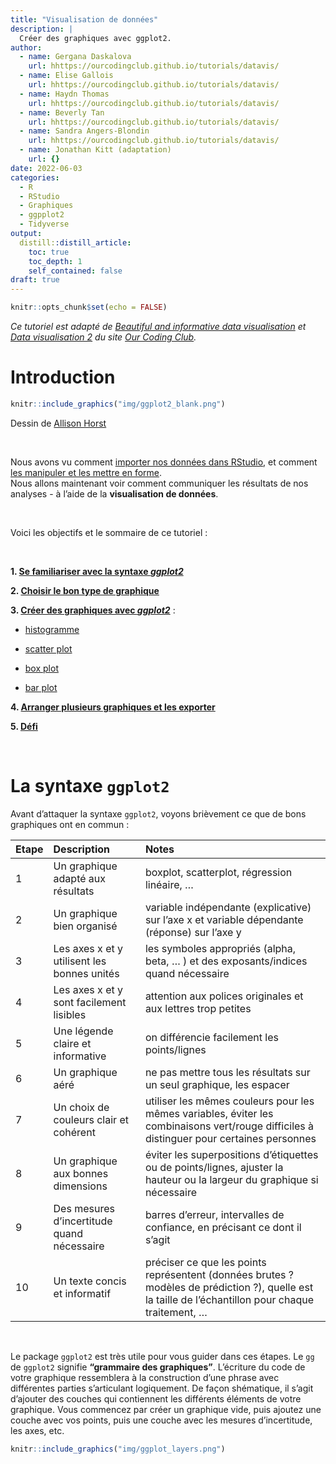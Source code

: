 ---
title: "Visualisation de données"
description: |
  Créer des graphiques avec ggplot2.
author:
  - name: Gergana Daskalova
    url: hhttps://ourcodingclub.github.io/tutorials/datavis/
  - name: Elise Gallois
    url: hhttps://ourcodingclub.github.io/tutorials/datavis/
  - name: Haydn Thomas
    url: hhttps://ourcodingclub.github.io/tutorials/datavis/
  - name: Beverly Tan
    url: hhttps://ourcodingclub.github.io/tutorials/datavis/
  - name: Sandra Angers-Blondin
    url: hhttps://ourcodingclub.github.io/tutorials/datavis/
  - name: Jonathan Kitt (adaptation)
    url: {}
date: 2022-06-03
categories:
  - R
  - RStudio
  - Graphiques
  - ggpplot2
  - Tidyverse
output:
  distill::distill_article:
    toc: true
    toc_depth: 1
    self_contained: false
draft: true
---

```{r setup, include=FALSE}
knitr::opts_chunk$set(echo = FALSE)
```

*Ce tutoriel est adapté de [Beautiful and informative data visualisation](https://ourcodingclub.github.io/tutorials/datavis/) et [Data visualisation 2](https://ourcodingclub.github.io/tutorials/data-vis-2/) du site [Our Coding Club](https://ourcodingclub.github.io/).*  

# Introduction

```{r, layout="l-body"}
knitr::include_graphics("img/ggplot2_blank.png")
```
Dessin de [Allison Horst](https://github.com/allisonhorst/stats-illustrations/blob/master/rstats-blanks/ggplot2_blank.png)

<br>

Nous avons vu comment [importer nos données dans RStudio](https://codons.netlify.app/posts/premiers-pas-avec-r/), et comment [les manipuler et les mettre en forme](https://codons.netlify.app/posts/manipuler-donnees-tidyverse/).  
Nous allons maintenant voir comment communiquer les résultats de nos analyses - à l'aide de la **visualisation de données**.  

<br>

Voici les objectifs et le sommaire de ce tutoriel :  

<br>

**1. [Se familiariser avec la syntaxe *ggplot2*](#syntaxe)**  

**2. [Choisir le bon type de graphique](#type)**  

**3. [Créer des graphiques avec *ggplot2*](#creer)** :  

- [histogramme](#hist)  
  
- [scatter plot](#scatterplot)  
  
- [box plot](#boxplot)  
  
- [bar plot](#barplot)  

**4. [Arranger plusieurs graphiques et les exporter](#panels)**

**5. [Défi](#defi)**

<br> 

# La syntaxe `ggplot2` {#syntaxe}

Avant d'attaquer la syntaxe `ggplot2`, voyons brièvement ce que de bons graphiques ont en commun : 

Etape       Description                                   Notes
----------  -------------------                           -------------------
1           Un graphique adapté aux résultats             boxplot, scatterplot, régression linéaire, ...
2           Un graphique bien organisé                    variable indépendante (explicative) sur l'axe x et variable dépendante (réponse) sur l'axe y 
3           Les axes x et y utilisent les bonnes unités   les symboles appropriés (alpha, beta, ... ) et des exposants/indices quand nécessaire
4           Les axes x et y sont facilement lisibles      attention aux polices originales et aux lettres trop petites  
5           Une légende claire et informative             on différencie facilement les points/lignes
6           Un graphique aéré                             ne pas mettre tous les résultats sur un seul graphique, les espacer
7           Un choix de couleurs clair et cohérent        utiliser les mêmes couleurs pour les mêmes variables, éviter les combinaisons vert/rouge difficiles à distinguer pour certaines personnes
8           Un graphique aux bonnes dimensions            éviter les superpositions d'étiquettes ou de points/lignes, ajuster la hauteur ou la largeur du graphique si nécessaire
9           Des mesures d'incertitude quand nécessaire    barres d'erreur, intervalles de confiance, en précisant ce dont il s'agit
10          Un texte concis et informatif                 préciser ce que les points représentent (données brutes ? modèles de prédiction ?), quelle est la taille de l'échantillon pour chaque traitement, ...

<br>

Le package `ggplot2` est très utile pour vous guider dans ces étapes. Le `gg` de `ggplot2` signifie **"grammaire des graphiques"**. L'écriture du code de votre graphique ressemblera à la construction d'une phrase avec différentes parties s'articulant logiquement. De façon shématique, il s'agit d'ajouter des couches qui contiennent les différents éléments de votre graphique. Vous commencez par créer un graphique vide, puis ajoutez une couche avec vos points, puis une couche avec les mesures d'incertitude, les axes, etc.

```{r, layout="l-body-outset"}
knitr::include_graphics("img/ggplot_layers.png")
```